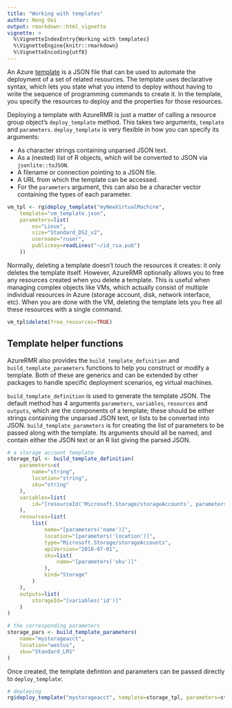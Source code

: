 ---
title: "Working with templates"
author: Hong Ooi
output: rmarkdown::html_vignette
vignette: >
  %\VignetteIndexEntry{Working with templates}
  %\VignetteEngine{knitr::rmarkdown}
  %\VignetteEncoding{utf8}
---

An Azure [template](https://docs.microsoft.com/en-us/azure/azure-resource-manager/template-deployment-overview) is a JSON file that can be used to automate the deployment of a set of related resources. The template uses declarative syntax, which lets you state what you intend to deploy without having to write the sequence of programming commands to create it. In the template, you specify the resources to deploy and the properties for those resources.

Deploying a template with AzureRMR is just a matter of calling a resource group object's `deploy_template` method. This takes two arguments, `template` and `parameters`. `deploy_template` is very flexible in how you can specify its arguments:

- As character strings containing unparsed JSON text.
- As a (nested) list of R objects, which will be converted to JSON via `jsonlite::toJSON`.
- A filename or connection pointing to a JSON file.
- A URL from which the template can be accessed.
- For the `parameters` argument, this can also be a character vector containing the types of each parameter.

```r
vm_tpl <- rg$deploy_template("myNewVirtualMachine",
    template="vm_template.json",
    parameters=list(
        os="Linux",
        size="Standard_DS2_v2",
        username="ruser",
        publickey=readLines("~/id_rsa.pub")
    ))
```

Normally, deleting a template doesn't touch the resources it creates: it only deletes the template itself. However, AzureRMR optionally allows you to free any resources created when you delete a template. This is useful when managing complex objects like VMs, which actually consist of multiple individual resources in Azure (storage account, disk, network interface, etc). When you are done with the VM, deleting the template lets you free all these resources with a single command.

```r
vm_tpl$delete(free_resources=TRUE)
```

## Template helper functions

AzureRMR also provides the `build_template_definition` and `build_template_parameters` functions to help you construct or modify a template. Both of these are generics and can be extended by other packages to handle specific deployment scenarios, eg virtual machines.

`build_template_definition` is used to generate the template JSON. The default method has 4 arguments `parameters`, `variables`, `resources` and `outputs`, which are the components of a template; these should be either strings containing the unparsed JSON text, or lists to be converted into JSON. `build_template_parameters` is for creating the list of parameters to be passed along with the template. Its arguments should all be named, and contain either the JSON text or an R list giving the parsed JSON.

```r
# a storage account template
storage_tpl <- build_template_definition(
    parameters=c(
        name="string",
        location="string",
        sku="string"
    ),
    variables=list(
        id="[resourceId('Microsoft.Storage/storageAccounts', parameters('name'))]"
    ),
    resources=list(
        list(
            name="[parameters('name')]",
            location="[parameters('location')]",
            type="Microsoft.Storage/storageAccounts",
            apiVersion="2018-07-01",
            sku=list(
                name="[parameters('sku')]"
            ),
            kind="Storage"
        )
    ),
    outputs=list(
        storageId="[variables('id')]"
    )
)

# the corresponding parameters
storage_pars <- build_template_parameters(
    name="mystorageacct",
    location="westus",
    sku="Standard_LRS"
)
```

Once created, the template defintion and parameters can be passed directly to `deploy_template`:

```r
# deploying
rg$deploy_template("mystorageacct", template=storage_tpl, parameters=storage_pars)
```
